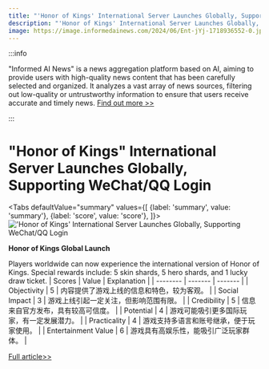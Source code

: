 ```yaml
---
title: "'Honor of Kings' International Server Launches Globally, Supporting WeChat/QQ Login"
description: "'Honor of Kings' International Server Launches Globally, Supporting WeChat/QQ Login"
image: https://image.informedainews.com/2024/06/Ent-jYj-1718936552-0.jpg
---
```



:::info

"Informed AI News" is a news aggregation platform based on AI, aiming to provide users with high-quality news content that has been carefully selected and organized. It analyzes a vast array of news sources, filtering out low-quality or untrustworthy information to ensure that users receive accurate and timely news.  [Find out more >>](/)

:::

# "Honor of Kings" International Server Launches Globally, Supporting WeChat/QQ Login


<Tabs
	defaultValue="summary"
	values={[
	{label: 'summary', value: 'summary'},
	{label: 'score', value: 'score'},
]}>
<TabItem value="summary">
<img
  src="https://image.informedainews.com/2024/06/Ent-jYj-1718936552-0.jpg"
  alt="'Honor of Kings' International Server Launches Globally, Supporting WeChat/QQ Login"
/>



**Honor of Kings Global Launch**

Players worldwide can now experience the international version of Honor of Kings. Special rewards include: 5 skin shards, 5 hero shards, and 1 lucky draw ticket.
</TabItem>
<TabItem value="score">
	| Scores     | Value   | Explanation |
	| -------- | ------- | ------- |
	| Objectivity  | 5    | 内容提供了游戏上线的信息和特色，较为客观。    |
	| Social Impact | 3     | 游戏上线引起一定关注，但影响范围有限。    |
	| Credibility    | 5    | 信息来自官方发布，具有较高可信度。    |
	| Potential    | 4    | 游戏可能吸引更多国际玩家，有一定发展潜力。    |
	| Practicality    | 4    | 游戏支持多语言和账号继承，便于玩家使用。    |
	| Entertainment Value    | 6    | 游戏具有高娱乐性，能吸引广泛玩家群体。    |
</TabItem>
</Tabs>

[Full article>>](https://www.cnbeta.com.tw/articles/game/1435543.htm)
